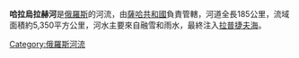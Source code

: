 '''哈拉烏拉赫河'''是[[俄羅斯|俄羅斯]]的河流，由[[薩哈共和國|薩哈共和國]]負責管轄，河道全長185公里，流域面積約5,350平方公里，河水主要來自融雪和雨水，最終注入[[拉普捷夫海|拉普捷夫海]]。

{{Russia-geo-stub}}

[[Category:俄羅斯河流|Category:俄羅斯河流]]